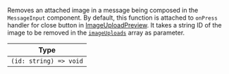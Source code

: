 Removes an attached image in a message being composed in the `MessageInput` component. By default, this function is attached to `onPress` handler for close button in [ImageUploadPreview](../../../ui-components/channel/channel.mdx#imageuploadpreview).
It takes a string ID of the image to be removed in the [`imageUploads`](../../../ui-components/contexts/message-input-context.mdx#imageuploads) array as parameter.

| Type                   |
| ---------------------- |
| `(id: string) => void` |
